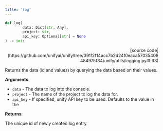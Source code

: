 ```yaml
---
title: 'log'
---
```


```python
def log(
        data: Dict[str, Any],
        project: str,
        api_key: Optional[str] = None
) -> int:
```

<p align="right">[source code](https://github.com/unifyai/unify/tree/391f2f14acc7b2d24f0eaca57035408484975f34/unify/utils/logging.py#L63)</p>

Returns the data (id and values) by querying the data based on their values.

**Arguments**:

- `data` - The data to log into the console.
- `project` - The name of the project to log the data for.
- `api_key` - If specified, unify API key to be used. Defaults to the value in the



**Returns**:

The unique id of newly created log entry.